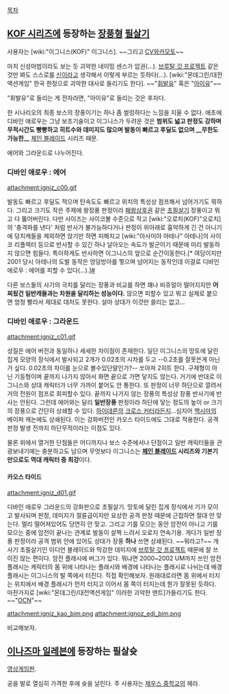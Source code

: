 [[목차]]
== [[KOF 시리즈]]에 등장하는 [[장풍]]형 [[필살기]] ==
사용자는 [wiki:"이그니스(KOF)" 이그니스]. ~~그리고 [[CV와카모토]]~~

마치 신성마법이라도 보는 듯 괴악한 네이밍 센스가 압권(...). [[브루탈 갓 프로젝트]] 같은 것만 봐도 스스로를 [[신]]이라고 생각해서 이렇게 부르는 듯하다(...). [wiki:"몬데그린/대전액션게임" 한국 한정으로 괴악한 대사로 들리기도 한다]. ~~"[[휘발유]]" 혹은 "[[아이유]]"~~

"휘발유"로 들리는 게 전자라면, "아이유"로 들리는 것은 후자다.

한 시나리오의 최종 보스의 장풍이기는 하나 좀 썰렁하다는 느낌을 지울 수 없다. 애초에 디바인 애로우는 그냥 보조기술이고 이그니스가 두려운 것은 '''범위도 넓고 판정도 강하며 무적시간도 빵빵하고 히트수와 데미지도 많으며 발동이 빠르고 후딜도 없으며 __무한도 가능한__''' [[체인 블레이드]] 시리즈 때문.

에어와 그라운드로 나누어진다.
=== 디바인 애로우 : 에어 ===
attachment:igniz_c00.gif

발동도 빠르고 후딜도 적으며 탄속도도 빠르고 위치의 특성상 점프해서 넘어가기도 뭐하다. 그리고 크기도 작은 주제에 왕장풍 판정이라 [[패왕상후권]] 같은 [[초필살기]] 장풍이고 뭐고 다 뚫어버린다. 다만 사이즈는 사이코볼 수준으로 작고 [wiki:"오로치(KOF)"오로치]의 '충격파를 낸다' 처럼 반사가 불가능하다거나 판정이 위아래로 흉악하게 긴 건 아니기에 덩치캐들을 제외하면 앉기만 하면 피해지고 [wiki:"아사미야 아테나" 아테나]의 사이코 리플렉터 등으로 반사할 수 있긴 하나 날아오는 속도가 발군이기 때문에 미리 발동하지 않으면 힘들다. 특이하게도 반사하면 이그니스의 앞으로 순간이동한다.[* 여담이지만 2001 당시 아테나의 도발 동작은 엉덩방아를 찧으며 넘어지는 동작인데 이걸로 디바인 애로우 : 에어를 피할 수 있다(...).][https://www.youtube.com/watch?v=oGtXPLlUi7Y #]

다른 보스들의 사기의 극치를 달리는 장풍과 비교를 하면 꽤나 비쥬얼이 떨어지지만 '''어찌됬건 일반캐들과는 차원을 달리하는 성능이다.''' 않으면 피할수 있고 뭐고 실제로 붙으면 엄청 빨라서 제대로 대처도 못한다. 설마 상대가 이것만 쓸리는 없고...

=== 디바인 애로우 : 그라운드 ===
attachment:igniz_c01.gif

성질은 에어 버전과 동일하나 세세한 차이점이 존재한다. 일단 이그니스의 망토에 달린 집게 모양의 장식에서 발사되고 2개가 0.02초의 시차를 두고 --0.2초를 잘못쓴게 아닌가 싶다. 0.02초의 차이를 눈으로 볼수있단말인가?-- 쏘아져 2히트 한다. 구체형이 아닌 기둥형이며 끝까지 나가지 않아서 화면 끝으로 가면 닿지도 않는다. 거기에 반대로 이그니스와 상대 캐릭터가 너무 가까이 붙어도 안 통한다. 또 판정이 너무 하단으로 깔려서 거의 전원이 점프로 회피할수 있다. 끝까지 나가지 않는 장풍의 특성상 장풍 반사기에 반사는 안된다. 그런데 에어와는 달리 '''일반장풍''' 판정이라 하단에 닿는 정도의 높이 or 크기의 장풍으로 간단히 상쇄할 수 있다. [[하이데른]]의 [[크로스 커터]]라든지...심지어 [[맥시마]]의 베이퍼 캐논에도 상쇄된다. 이는 강화버전인 카오스 타이드에도 그대로 적용한다. 공격판정 발생 전까지 하단무적이라는 이점도 있다.

물론 위에서 열거한 단점들은 어디까지나 보스 수준에서나 단점이고 일반 캐릭터들을 관광보내기에는 충분하고도 남으며 무엇보다 이그니스는 '''[[체인 블레이드]] 시리즈와 기본기만으로도 역대 캐릭터 중 최강'''이다.

==== 카오스 타이드 ====
attachment:igniz_d01.gif

디바인 애로우 그라운드의 강화판으로 초필살기. 망토에 달린 집게 장식에서 기가 모이고 발사되며 판정, 데미지가 절륜급이지만 요상한 공격 판정 때문에 근접하면 절대 안 맞는다. 멀리 떨어져있어도 당연히 안 맞고. 그리고 기를 모으는 동안 암전이 아니고 기를 모으는 중에 암전이 끝나는 관계로 발동이 살짝 느려서 오로지 연속기용. 게다가 일반 장풍 판정이라 공격 범위 안에 있어도 상대가 장풍 '''하나''' 쓰면 상쇄된다. ~~뭐라고?~~ 개사기 초필살기인 이디언 블레이드와 막강한 데미지에 [[브루탈 갓 프로젝트]] 때문에 잘 쓰이진 않는 편이다. 암전 플래시에 버그가 있다. 뭐냐면 2000~2002 UM까지 쓰인 암전 플래시는 케릭터의 몸 위에 나타나는 플래시와 배경에 나타나는 플래시로 나뉘는데 배경 플래시는 이그니스의 발 쪽에서 터진다. 직접 확인해보자. 원래대로라면 몸 위에서 터지는 위치에서 배경 플래시가 먼저 터지고 이어서 몸 쪽이 터지는데 뭔가 잘못된 듯하다. 마찬가지로 [wiki:"몬데그린/대전액션게임" 이러한 괴악한 멘트]가들리기도 한다. ~~"[[OCN]]"~~

attachment:igniz_kao_bim.png
attachment:ignoz_edi_bim.png

비교해보자.

== [[이나즈마 일레븐]]에 등장하는 필살슛 ==
[https://www.youtube.com/watch?v=JUmpl_EZFbY 영상][https://www.youtube.com/watch?v=it0Y9IXe_bM 게임판].

공을 발로 열심히 가격한 후에 슛을 날린다. 주 사용자는 [[제우스 중학교]]의 헤라.
